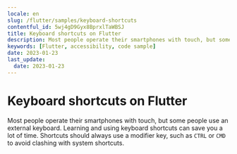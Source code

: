 ```yaml
---
locale: en
slug: /flutter/samples/keyboard-shortcuts
contentful_id: 5wj4gD9Gyx8BprxlTaWBSJ
title: Keyboard shortcuts on Flutter
description: Most people operate their smartphones with touch, but some people use an external keyboard.
keywords: [Flutter, accessibility, code sample]
date: 2023-01-23
last_update:
  date: 2023-01-23
---
```


# Keyboard shortcuts on Flutter

Most people operate their smartphones with touch, but some people use an external keyboard. Learning and using keyboard shortcuts can save you a lot of time. Shortcuts should always use a modifier key, such as `CTRL` or `CMD` to avoid clashing with system shortcuts.

<CodeSample id="keyboard-shortcuts" platform="flutter" locale="en"/>
